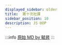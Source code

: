 ---
displayed_sidebar: older
title:  第十次社課
sidebar_position: 10
description: JS OOP
---

:::info
[原始 MD by 毓昇](https://hackmd.io/@TrafficLight/OOP_slides#/)
:::

